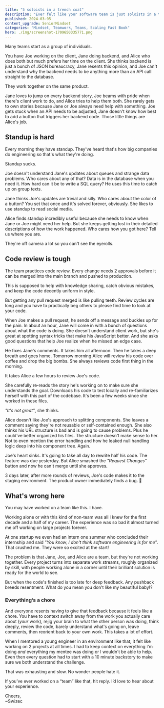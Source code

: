 ```yaml
---
title: "5 soloists in a trench coat"
description: "Ever felt like your software team is just soloists in a trench coat? You may be right!"
published: 2024-03-05
content_upgrade: SeniorMindset
categories: "Mindset, Teamwork, Teams, Scaling Fast Book"
hero: ./img/screenshot-1709650335771.png
---
```


Many teams start as a group of individuals.

You have Joe working on the client, Jane doing backend, and Alice who does both but much prefers her time on the client. She thinks backend is just a bunch of JSON bureaucracy, Jane resents this opinion, and Joe can't understand why the backend needs to be anything more than an API call straight to the database.

They work together on the same product.

Jane loves to jump on every backend story, Joe beams with pride when there's client work to do, and Alice tries to help them both. She rarely gets to own stories because Jane or Joe always need help with something. Joe gets stuck when an API needs to be adjusted, Jane doesn't know how best to add a button that triggers her backend code. Those little things are Alice's job.

## Standup is hard

Every morning they have standup. They've heard that's how big companies do engineering so that's what they're doing.

Standup sucks.

Joe doesn't understand Jane's updates about queues and strange data problems. Who cares about any of that? Data is in the database when you need it. How hard can it be to write a SQL query? He uses this time to catch up on group texts.

Jane thinks Joe's updates are trivial and silly. Who cares about the color of a button? You set that once and it's solved forever, obviously. She likes to use standup to read social media.

Alice finds standup incredibly useful because she needs to know when Jane or Joe might need her help. But she keeps getting lost in their detailed descriptions of how the work happened. Who cares how you got here? Tell us where you are.

They're off camera a lot so you can't see the eyerolls.

## Code review is tough

The team practices code review. Every change needs 2 approvals before it can be merged into the main branch and pushed to production.

This is supposed to help with knowledge sharing, catch obvious mistakes, and keep the code decently uniform in style.

But getting any pull request merged is like pulling teeth. Review cycles are long and you have to practically beg others to please find time to look at your code.

When Joe makes a pull request, he sends off a message and buckles up for the pain. In about an hour, Jane will come in with a bunch of questions about what the code is doing. She doesn't understand client work, but she's great at spotting syntax tricks that make his JavaScript better. And she asks good questions that help Joe realize when he missed an edge case.

He fixes Jane's comments. It takes him all afternoon. Then he takes a deep breath and goes home. Tomorrow morning Alice will review his code over coffee and drop the big bombs. She always reviews code first thing in the morning.

It takes Alice a few hours to review Joe's code.

She carefully re-reads the story he's working on to make sure she understands the goal. Downloads his code to test locally and re-familiarizes herself with this part of the codebase. It's been a few weeks since she worked in these files.

_"It's not great"_, she thinks.

Alice doesn't like Joe's approach to splitting components. She leaves a comment saying they're not reusable or self-contained enough. She also thinks his URL structure is bad and is going to cause problems. Plus he could've better organized his files. The structure doesn't make sense to her. Not to even mention the error handling and how he leaked null handling logic deep into his component tree. Again.

Joe's heart sinks. It's going to take all day to rewrite half his code. The feature was due yesterday. But Alice smashed the _"Request Changes"_ button and now he can't merge until she approves.

3 days later, after more rounds of reviews, Joe's code makes it to the staging environment. The product owner immediately finds a bug. 🫠

## What's wrong here

You may have worked on a team like this. I have.

Working alone or with this kind of non-team was all I knew for the first decade and a half of my career. The experience was so bad it almost turned me off working on large projects forever.

At one startup we even had an intern one summer who concluded their internship and said _"You know, I don't think software engineering is for me"_. That crushed me. They were so excited at the start!

The problem is that Jane, Joe, and Alice are a team, but they're not working together. Every project turns into separate work streams, roughly organized by skill, with people working alone in a corner until their brilliant solution is ready for the world to see.

But when the code's finished is too late for deep feedback. Any pushback breeds resentment. What do you mean you don't like my beautiful baby!?

### Everything’s a chore

And everyone resents having to give that feedback because it feels like a chore. You have to context switch away from the work you actually care about (_your_ work), rejig your brain to what the other person was doing, think deeply, review the code, barely understand what's going on, leave comments, then reorient back to your own work. This takes a lot of effort.

When I mentored a young engineer in an environment like that, it felt like working on 2 projects at all times. I had to keep context on everything I'm doing _and_ everything my mentee was doing or I wouldn't be able to help. Even then every question had to start with a 10 minute backstory to make sure we both understand the challenge.

That was exhausting and slow. No wonder people hate it.

If you’ve ever worked on a “team” like that, hit reply.‌ I’d love to hear about your experience.

Cheers,<br/>
~Swizec
